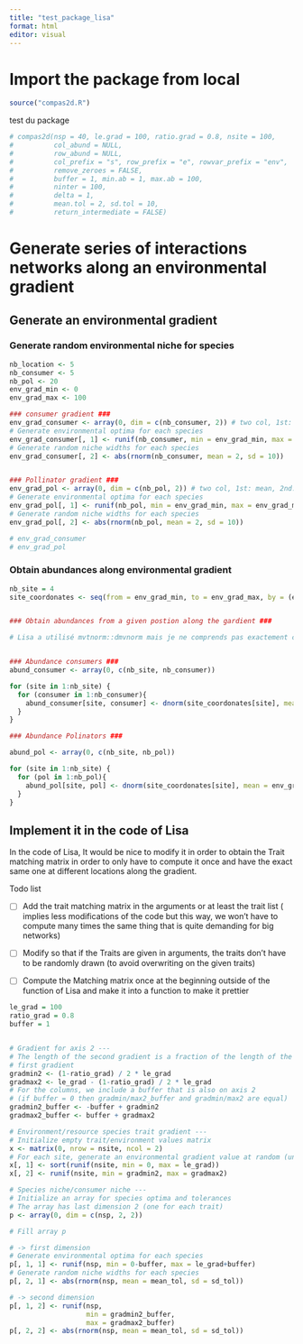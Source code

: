 ```yaml
---
title: "test_package_lisa"
format: html
editor: visual
---
```


# Import the package from local

```r
source("compas2d.R")
```

test du package

```r
# compas2d(nsp = 40, le.grad = 100, ratio.grad = 0.8, nsite = 100,
#          col_abund = NULL,
#          row_abund = NULL,
#          col_prefix = "s", row_prefix = "e", rowvar_prefix = "env",
#          remove_zeroes = FALSE,
#          buffer = 1, min.ab = 1, max.ab = 100,
#          ninter = 100,
#          delta = 1,
#          mean.tol = 2, sd.tol = 10,
#          return_intermediate = FALSE)
```

# Generate series of interactions networks along an environmental gradient

## Generate an environmental gradient

### Generate random environmental niche for species

```r

nb_location <- 5
nb_consumer <- 5
nb_pol <- 20
env_grad_min <- 0
env_grad_max <- 100

### consumer gradient ###
env_grad_consumer <- array(0, dim = c(nb_consumer, 2)) # two col, 1st: mean, 2nd: sd
# Generate environmental optima for each species
env_grad_consumer[, 1] <- runif(nb_consumer, min = env_grad_min, max = env_grad_max)
# Generate random niche widths for each species
env_grad_consumer[, 2] <- abs(rnorm(nb_consumer, mean = 2, sd = 10))


### Pollinator gradient ###
env_grad_pol <- array(0, dim = c(nb_pol, 2)) # two col, 1st: mean, 2nd: sd
# Generate environmental optima for each species
env_grad_pol[, 1] <- runif(nb_pol, min = env_grad_min, max = env_grad_max)
# Generate random niche widths for each species
env_grad_pol[, 2] <- abs(rnorm(nb_pol, mean = 2, sd = 10))

# env_grad_consumer
# env_grad_pol
```

### Obtain abundances along environmental gradient

```r
nb_site = 4
site_coordonates <- seq(from = env_grad_min, to = env_grad_max, by = (env_grad_max - env_grad_min)/nb_site)


### Obtain abundances from a given postion along the gardient ###

# Lisa a utilisé mvtnorm::dmvnorm mais je ne comprends pas exactement ce qu'elle a fait. Je pense que c'est due au fait qu'elle prend en compte deux gradients pour deux traits en compte en même temps


### Abundance consumers ### 
abund_consumer <- array(0, c(nb_site, nb_consumer))

for (site in 1:nb_site) {
  for (consumer in 1:nb_consumer){
    abund_consumer[site, consumer] <- dnorm(site_coordonates[site], mean = env_grad_consumer[consumer, 1], sd = env_grad_consumer[consumer, 2])
  }
}

### Abundance Polinators ###

abund_pol <- array(0, c(nb_site, nb_pol))

for (site in 1:nb_site) {
  for (pol in 1:nb_pol){
    abund_pol[site, pol] <- dnorm(site_coordonates[site], mean = env_grad_pol[pol, 1], sd = env_grad_pol[pol, 2])
  }
}
```

## Implement it in the code of Lisa

In the code of Lisa, It would be nice to modify it in order to obtain the Trait matching matrix in order to only have to compute it once and have the exact same one at different locations along the gradient.

Todo list

-   [ ] Add the trait matching matrix in the arguments or at least the trait list ( implies less modifications of the code but this way, we won't have to compute many times the same thing that is quite demanding for big networks)

-   [ ] Modify so that if the Traits are given in arguments, the traits don't have to be randomly drawn (to avoid overwriting on the given traits)

-   [ ] Compute the Matching matrix once at the beginning outside of the function of Lisa and make it into a function to make it prettier

```r

le_grad = 100
ratio_grad = 0.8
buffer = 1


# Gradient for axis 2 ---
# The length of the second gradient is a fraction of the length of the
# first gradient
gradmin2 <- (1-ratio_grad) / 2 * le_grad
gradmax2 <- le_grad - (1-ratio_grad) / 2 * le_grad
# For the columns, we include a buffer that is also on axis 2
# (if buffer = 0 then gradmin/max2_buffer and gradmin/max2 are equal)
gradmin2_buffer <- -buffer + gradmin2
gradmax2_buffer <- buffer + gradmax2

# Environment/resource species trait gradient ---
# Initialize empty trait/environment values matrix
x <- matrix(0, nrow = nsite, ncol = 2)
# For each site, generate an environmental gradient value at random (uniform) (and sort them)
x[, 1] <- sort(runif(nsite, min = 0, max = le_grad))
x[, 2] <- runif(nsite, min = gradmin2, max = gradmax2)

# Species niche/consumer niche ---
# Initialize an array for species optima and tolerances
# The array has last dimension 2 (one for each trait)
p <- array(0, dim = c(nsp, 2, 2))

# Fill array p

# -> first dimension
# Generate environmental optima for each species
p[, 1, 1] <- runif(nsp, min = 0-buffer, max = le_grad+buffer)
# Generate random niche widths for each species
p[, 2, 1] <- abs(rnorm(nsp, mean = mean_tol, sd = sd_tol))

# -> second dimension
p[, 1, 2] <- runif(nsp,
                   min = gradmin2_buffer,
                   max = gradmax2_buffer)
p[, 2, 2] <- abs(rnorm(nsp, mean = mean_tol, sd = sd_tol))

```
